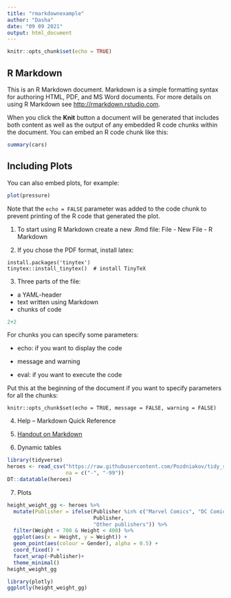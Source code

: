 ```yaml
---
title: "rmarkdownexample"
author: "Dasha"
date: "09 09 2021"
output: html_document
---
```


```r
knitr::opts_chunk$set(echo = TRUE)
```

## R Markdown

This is an R Markdown document. Markdown is a simple formatting syntax for authoring HTML, PDF, and MS Word documents. For more details on using R Markdown see <http://rmarkdown.rstudio.com>.

When you click the **Knit** button a document will be generated that includes both content as well as the output of any embedded R code chunks within the document. You can embed an R code chunk like this:

```r
summary(cars)
```

## Including Plots

You can also embed plots, for example:

```r
plot(pressure)
```

Note that the `echo = FALSE` parameter was added to the code chunk to prevent printing of the R code that generated the plot.

1. To start using R Markdown create a new .Rmd file: File - New File - R Markdown

2. If you chose the PDF format, install latex:

```
install.packages('tinytex')
tinytex::install_tinytex()  # install TinyTeX
```

3. Three parts of the file:

+ a YAML-header
+ text written using Markdown
+ chunks of code

```r
2+2
```

For chunks you can specify some parameters:

+ echo: if you want to display the code

+ message and warning

+ eval: if you want to execute the code

Put this at the beginning of the document if you want to specify parameters for all the chunks:

```
knitr::opts_chunk$set(echo = TRUE, message = FALSE, warning = FALSE)
```

4. Help -- Markdown Quick Reference

5. [Handout on Markdown](https://github.com/dashapopova/Intro-to-R/blob/main/04.09/Markdown.md)

6. Dynamic tables
```r
library(tidyverse)
heroes <- read_csv("https://raw.githubusercontent.com/Pozdniakov/tidy_stats/master/data/heroes_information.csv",
                   na = c("-", "-99"))
DT::datatable(heroes)
```

7. Plots

```r
height_weight_gg <- heroes %>%
  mutate(Publisher = ifelse(Publisher %in% c("Marvel Comics", "DC Comics"), 
                            Publisher,
                            "Other publishers")) %>%
  filter(Weight < 700 & Height < 400) %>%
  ggplot(aes(x = Height, y = Weight)) +
  geom_point(aes(colour = Gender), alpha = 0.5) +
  coord_fixed() +
  facet_wrap(~Publisher)+
  theme_minimal()
height_weight_gg
```

```r
library(plotly)
ggplotly(height_weight_gg)
```